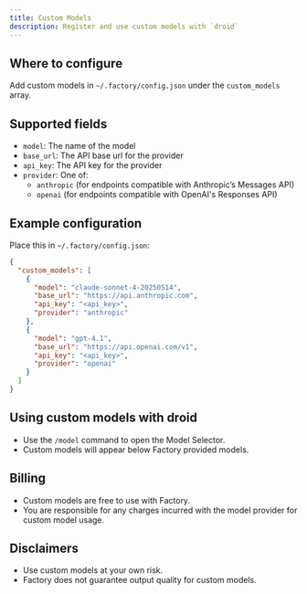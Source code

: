 ```yaml
---
title: Custom Models
description: Register and use custom models with `droid`
---
```


## Where to configure
Add custom models in `~/.factory/config.json` under the `custom_models` array.

## Supported fields
- `model`: The name of the model
- `base_url`: The API base url for the provider
- `api_key`: The API key for the provider
- `provider`: One of:
  - `anthropic` (for endpoints compatible with Anthropic’s Messages API)
  - `openai` (for endpoints compatible with OpenAI's Responses API)

## Example configuration
Place this in `~/.factory/config.json`:

```json
{
  "custom_models": [
    {
      "model": "claude-sonnet-4-20250514",
      "base_url": "https://api.anthropic.com",
      "api_key": "<api_key>",
      "provider": "anthropic"
    },
    {
      "model": "gpt-4.1",
      "base_url": "https://api.openai.com/v1",
      "api_key": "<api_key>",
      "provider": "openai"
    }
  ]
}
```

## Using custom models with droid
- Use the `/model` command to open the Model Selector.
- Custom models will appear below Factory provided models.

## Billing
- Custom models are free to use with Factory.
- You are responsible for any charges incurred with the model provider for custom model usage.

## Disclaimers
- Use custom models at your own risk.
- Factory does not guarantee output quality for custom models.
